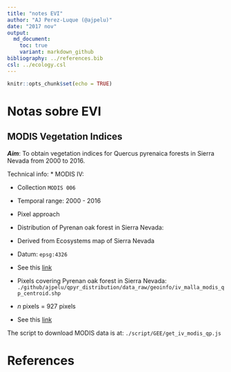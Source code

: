 ```yaml
---
title: "notes EVI"
author: "AJ Perez-Luque (@ajpelu)"
date: "2017 nov"
output:  
  md_document:
    toc: true
    variant: markdown_github
bibliography: ../references.bib
csl: ../ecology.csl
---
```


```r
knitr::opts_chunk$set(echo = TRUE)
```

# Notas sobre EVI

## MODIS Vegetation Indices 

***Aim***: To obtain vegetation indices for Quercus pyrenaica forests in Sierra Nevada from 2000 to 2016. 

Technical info: 
* MODIS IV:

 * Collection `MODIS 006`
 * Temporal range: 2000 - 2016 
 * Pixel approach 

* Distribution of Pyrenan oak forest in Sierra Nevada: 

 * Derived from Ecosystems map of Sierra Nevada 
 * Datum: `epsg:4326`
 * See this [link](https://rawgit.com/ajpelu/qpyr_distribution/master/analysis/distribution_map_sn.html)
 
* Pixels covering Pyrenan oak forest in Sierra Nevada: `./github/ajpelu/qpyr_distribution/data_raw/geoinfo/iv_malla_modis_qp_centroid.shp` 
 * *n* pixels = 927 pixels 
 * See this [link](https://rawgit.com/ajpelu/qpyr_distribution/master/analysis/distribution_map_sn.html)

The script to download MODIS data is at: `./script/GEE/get_iv_modis_qp.js` 


# References 



